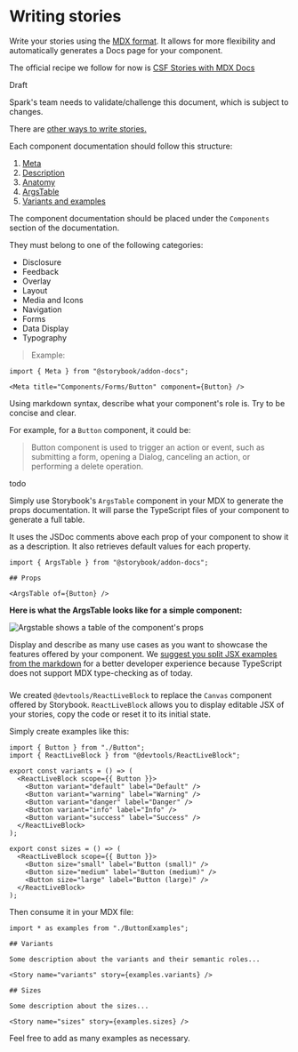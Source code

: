 

<Meta title="Contributing/Writing stories" />

# Writing stories

Write your stories using the [MDX format](https://storybook.js.org/docs/react/api/mdx). It allows for more flexibility and automatically generates a Docs page for your component.

The official recipe we follow for now is [CSF Stories with MDX Docs](https://github.com/storybookjs/storybook/blob/next/code/addons/docs/docs/recipes.md#csf-stories-with-mdx-docs)

<Alert kind="warning">
  <p class="text-headline-2 font-bold">Draft</p>
  <p>Spark's team needs to validate/challenge this document, which is subject to changes.</p>
  <p>
    <span>There are </span>
    <a
      class="inline-block underline"
      href="https://github.com/storybookjs/storybook/blob/next/code/addons/docs/docs/recipes.md"
    >
      other ways to write stories.
    </a>
  </p>
</Alert>

Each component documentation should follow this structure:

1. [Meta](#meta)
2. [Description](#description)
3. [Anatomy](#anatomy)
4. [ArgsTable](#argstable)
5. [Variants and examples](#variants-and-examples)

<StoryHeading label="Meta" />

The component documentation should be placed under the `Components` section of the documentation.

They must belong to one of the following categories:

- Disclosure
- Feedback
- Overlay
- Layout
- Media and Icons
- Navigation
- Forms
- Data Display
- Typography

> Example:

```
import { Meta } from "@storybook/addon-docs";

<Meta title="Components/Forms/Button" component={Button} />
```

<StoryHeading label="Description" />

Using markdown syntax, describe what your component's role is. Try to be concise and clear.

For example, for a `Button` component, it could be:

> Button component is used to trigger an action or event, such as submitting a form, opening a Dialog, canceling an action, or performing a delete operation.

<StoryHeading label="Anatomy" />

todo

<StoryHeading label="ArgsTable" />

Simply use Storybook's `ArgsTable` component in your MDX to generate the props documentation.
It will parse the TypeScript files of your component to generate a full table.

It uses the JSDoc comments above each prop of your component to show it as a description. It also retrieves default values for each property.

```
import { ArgsTable } from "@storybook/addon-docs";

## Props

<ArgsTable of={Button} />
```

**Here is what the ArgsTable looks like for a simple component:**

<img width={800} src={ArgstableImg} alt="Argstable shows a table of the component's props" />

<StoryHeading label="Variants and examples" />

Display and describe as many use cases as you want to showcase the features offered by your component.
We [suggest you split JSX examples from the markdown](https://github.com/storybookjs/storybook/blob/next/code/addons/docs/docs/recipes.md#csf-stories-with-mdx-docs) for a better developer experience because TypeScript does not support MDX type-checking as of today.

###

<StoryHeading label="Live editable example" as="h3" />

We created `@devtools/ReactLiveBlock` to replace the `Canvas` component offered by Storybook.
`ReactLiveBlock` allows you to display editable JSX of your stories, copy the code or reset it to its initial state.

Simply create examples like this:

```
import { Button } from "./Button";
import { ReactLiveBlock } from "@devtools/ReactLiveBlock";

export const variants = () => (
  <ReactLiveBlock scope={{ Button }}>
    <Button variant="default" label="Default" />
    <Button variant="warning" label="Warning" />
    <Button variant="danger" label="Danger" />
    <Button variant="info" label="Info" />
    <Button variant="success" label="Success" />
  </ReactLiveBlock>
);

export const sizes = () => (
  <ReactLiveBlock scope={{ Button }}>
    <Button size="small" label="Button (small)" />
    <Button size="medium" label="Button (medium)" />
    <Button size="large" label="Button (large)" />
  </ReactLiveBlock>
);
```

Then consume it in your MDX file:

```
import * as examples from "./ButtonExamples";

## Variants

Some description about the variants and their semantic roles...

<Story name="variants" story={examples.variants} />

## Sizes

Some description about the sizes...

<Story name="sizes" story={examples.sizes} />
```

Feel free to add as many examples as necessary.

